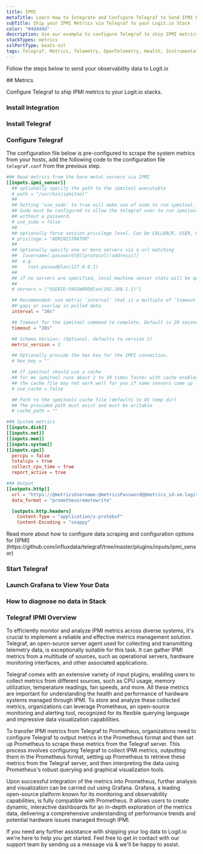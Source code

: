 ```yaml
---
title: IPMI
metaTitle: Learn How to Integrate and Configure Telegraf to Send IPMI Metrics
subTitle: Ship your IPMI Metrics via Telegraf to your Logit.io Stack
color: "#4d4d4d"
description: Use our example to configure Telegraf to ship IPMI metrics to your Logit.io stacks. Configure Telegraf to send IPMI metrics.
stackTypes: metrics
sslPortType: beats-ssl
tags: Telegraf, Metrics, Telemetry, OpenTelemetry, Health, Instrumentation, IPMI, Intelligent Platform Management Interface, Ipmi
---
```


Follow the steps below to send your observability data to Logit.io

<Steps>
  ## Metrics

  Configure Telegraf to ship IPMI metrics to your Logit.io stacks.
  
  ### Install Integration
  <InstallIntegration/>

  ### Install Telegraf

  <InstallTelegraf />

  ### Configure Telegraf

  The configuration file below is pre-configured to scrape the system metrics from your hosts, add the following code to the configuration file `telegraf.conf` from the previous step.

  ```toml copy filename="telegraf.conf" showLineNumbers /@metricsUsername/ /@metricsPassword/ /@metrics_id/ /@vmAgentPort/
  ### Read metrics from the bare metal servers via IPMI
  [[inputs.ipmi_sensor]]
    ## optionally specify the path to the ipmitool executable
    # path = "/usr/bin/ipmitool"
    ##
    ## Setting 'use_sudo' to true will make use of sudo to run ipmitool.
    ## Sudo must be configured to allow the telegraf user to run ipmitool
    ## without a password.
    # use_sudo = false
    ##
    ## optionally force session privilege level. Can be CALLBACK, USER, OPERATOR, ADMINISTRATOR
    # privilege = "ADMINISTRATOR"
    ##
    ## optionally specify one or more servers via a url matching
    ##  [username[:password]@][protocol[(address)]]
    ##  e.g.
    ##    root:passwd@lan(127.0.0.1)
    ##
    ## if no servers are specified, local machine sensor stats will be queried
    ##
    # servers = ["USERID:PASSW0RD@lan(192.168.1.1)"]

    ## Recommended: use metric 'interval' that is a multiple of 'timeout' to avoid
    ## gaps or overlap in pulled data
    interval = "30s"

    ## Timeout for the ipmitool command to complete. Default is 20 seconds.
    timeout = "20s"

    ## Schema Version: (Optional, defaults to version 1)
    metric_version = 2

    ## Optionally provide the hex key for the IMPI connection.
    # hex_key = ""

    ## If ipmitool should use a cache
    ## for me ipmitool runs about 2 to 10 times faster with cache enabled on HP G10 servers (when using ubuntu20.04)
    ## the cache file may not work well for you if some sensors come up late
    # use_cache = false

    ## Path to the ipmitools cache file (defaults to OS temp dir)
    ## The provided path must exist and must be writable
    # cache_path = ""

  ### System metrics
  [[inputs.disk]]
  [[inputs.net]]
  [[inputs.mem]]
  [[inputs.system]]
  [[inputs.cpu]]
    percpu = false
    totalcpu = true
    collect_cpu_time = true
    report_active = true

  ### Output
  [[outputs.http]]
    url = "https://@metricsUsername:@metricsPassword@@metrics_id-vm.logit.io:@vmAgentPort/api/v1/write"
    data_format = "prometheusremotewrite"

    [outputs.http.headers]
      Content-Type = "application/x-protobuf"
      Content-Encoding = "snappy"
  ```

  <Callout type="info">
    Read more about how to configure data scraping and configuration options for [IPMI](https://github.com/influxdata/telegraf/tree/master/plugins/inputs/ipmi_sensor)
  </Callout>

  ### Start Telegraf

  <StartTelegraf />

  ### Launch Grafana to View Your Data

  <LaunchVisualizer type="metrics" />

  ### How to diagnose no data in Stack

  <DiagnoseNoData />

</Steps>

### Telegraf IPMI Overview

To efficiently monitor and analyze IPMI metrics across diverse systems, it's crucial to implement a reliable and effective metrics management 
solution. Telegraf, an open-source server agent used for collecting and transmitting telemetry data, is exceptionally suitable for this task. 
It can gather IPMI metrics from a multitude of sources, such as operational servers, hardware monitoring interfaces, and other associated 
applications.

Telegraf comes with an extensive variety of input plugins, enabling users to collect metrics from different sources, such as CPU usage, memory 
utilization, temperature readings, fan speeds, and more. All these metrics are important for understanding the health and performance of 
hardware systems managed through IPMI. To store and analyze these collected metrics, organizations can leverage Prometheus, an open-source 
monitoring and alerting tool, recognized for its flexible querying language and impressive data visualization capabilities.

To transfer IPMI metrics from Telegraf to Prometheus, organizations need to configure Telegraf to output metrics in the Prometheus format and 
then set up Prometheus to scrape these metrics from the Telegraf server. This process involves configuring Telegraf to collect IPMI metrics, 
outputting them in the Prometheus format, setting up Prometheus to retrieve these metrics from the Telegraf server, and then interpreting the 
data using Prometheus's robust querying and graphical visualization tools.

Upon successful integration of the metrics into Prometheus, further analysis and visualization can be carried out using Grafana. Grafana, a 
leading open-source platform known for its monitoring and observability capabilities, is fully compatible with Prometheus. It allows users to 
create dynamic, interactive dashboards for an in-depth exploration of the metrics data, delivering a comprehensive understanding of performance 
trends and potential hardware issues managed through IPMI.

If you need any further assistance with shipping your log data to Logit.io we're here to help you get started. Feel free to get in contact with 
our support team by sending us a message via <IntercomButton text="live chat" /> & we'll be happy to assist.
